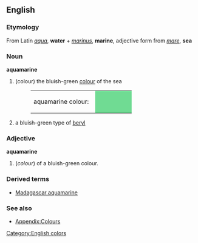 {{wikipedia}}
==English==
===Etymology===
From Latin ''[[aqua]]'', '''water''' + ''[[marinus]]'', '''marine''', adjective form from ''[[mare]]'', '''sea'''

===Noun===
'''aquamarine'''
#(colour) the bluish-green [[colour]] of the sea
#:<table><tr><td>aquamarine colour: &nbsp;</td><td bgcolor="#70DB93" width="80">&nbsp; </td></tr></table>
#a bluish-green type of [[beryl]]

===Adjective===
'''aquamarine'''
# (''colour'') of a bluish-green colour.

===Derived terms===
*[[Madagascar aquamarine]]

===See also===
*[[Wiktionary_Appendix:Colours|Appendix:Colours]]

[[Category:English colors]]
